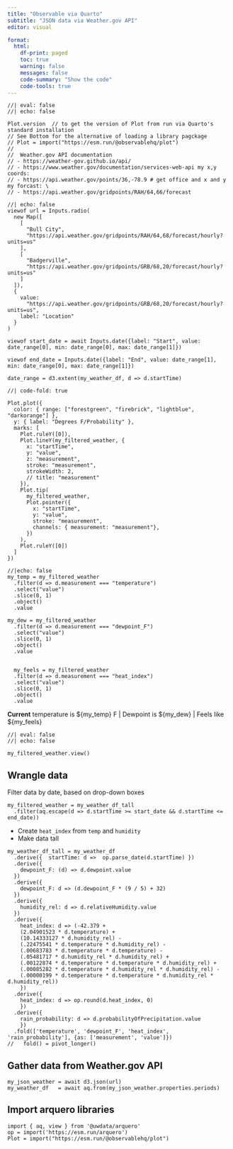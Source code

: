 ```yaml
---
title: "Observable via Quarto"
subtitle: "JSON data via Weather.gov API"
editor: visual

format: 
  html:
    df-print: paged
    toc: true
    warning: false
    messages: false
    code-summary: "Show the code"
    code-tools: true
---
```


```ojs
//| eval: false
//| echo: false

Plot.version  // to get the version of Plot from run via Quarto's standard installation
// See Bottom for the alternative of loading a library pagckage
// Plot = import("https://esm.run/@observablehq/plot")
//
//  Weather.gov API documentation
// - https://weather-gov.github.io/api/
// - https://www.weather.gov/documentation/services-web-api my x,y coords: 
// - https://api.weather.gov/points/36,-78.9 # get office and x and y my forcast: \
// - https://api.weather.gov/gridpoints/RAH/64,66/forecast
```

```ojs
//| echo: false
viewof url = Inputs.radio(
  new Map([
    [
      "Bull City",
      "https://api.weather.gov/gridpoints/RAH/64,68/forecast/hourly?units=us"
    ],
    [
      "Badgerville",
      "https://api.weather.gov/gridpoints/GRB/68,20/forecast/hourly?units=us"
    ]
  ]),
  {
    value:
      "https://api.weather.gov/gridpoints/GRB/68,20/forecast/hourly?units=us",
    label: "Location"
  }
)

viewof start_date = await Inputs.date({label: "Start", value: date_range[0], min: date_range[0], max: date_range[1]})

viewof end_date = Inputs.date({label: "End", value: date_range[1], min: date_range[0], max: date_range[1]})

date_range = d3.extent(my_weather_df, d => d.startTime)
```

```ojs
//| code-fold: true

Plot.plot({
  color: { range: ["forestgreen", "firebrick", "lightblue", "darkorange"] },
  y: { label: "Degrees F/Probability" },
  marks: [
    Plot.ruleY([0]),
    Plot.lineY(my_filtered_weather, {
      x: "startTime",
      y: "value",
      z: "measurement",
      stroke: "measurement",
      strokeWidth: 2,
      // title: "measurement"
    }),
    Plot.tip(
      my_filtered_weather,
      Plot.pointer({
        x: "startTime",
        y: "value",
        stroke: "measurement",
        channels: { measurement: "measurement"},
      })
    ),
    Plot.ruleY([0])
  ]
})
```

```ojs
//|echo: false
my_temp = my_filtered_weather
  .filter(d => d.measurement === "temperature")
  .select("value")
  .slice(0, 1)
  .object()
  .value
  
my_dew = my_filtered_weather
  .filter(d => d.measurement === "dewpoint_F")
  .select("value")
  .slice(0, 1)
  .object()
  .value

  
  my_feels = my_filtered_weather
  .filter(d => d.measurement === "heat_index")
  .select("value")
  .slice(0, 1)
  .object()
  .value
```

**Current** temperature is \${my_temp} F \| Dewpoint is \${my_dew} \| Feels like \${my_feels}

```ojs
//| eval: false
//| echo: false

my_filtered_weather.view()
```

## Wrangle data

Filter data by date, based on drop-down boxes

```ojs
my_filtered_weather = my_weather_df_tall
  .filter(aq.escape(d => d.startTime >= start_date && d.startTime <= end_date)) 
```

-   Create `heat_index` from `temp` and `humidity`
-   Make data tall

```ojs
my_weather_df_tall = my_weather_df
  .derive({  startTime: d =>  op.parse_date(d.startTime) })
  .derive({
    dewpoint_F: (d) => d.dewpoint.value
  })
  .derive({
    dewpoint_F: d => (d.dewpoint_F * (9 / 5) + 32)
  })
  .derive({
    humidity_rel: d => d.relativeHumidity.value
  })
  .derive({
    heat_index: d => (-42.379 + 
    (2.04901523 * d.temperature) + 
    (10.14333127 * d.humidity_rel) -
    (.22475541 * d.temperature * d.humidity_rel) - 
    (.00683783 * d.temperature * d.temperature) - 
    (.05481717 * d.humidity_rel * d.humidity_rel) + 
    (.00122874 * d.temperature * d.temperature * d.humidity_rel) + 
    (.00085282 * d.temperature * d.humidity_rel * d.humidity_rel) - 
    (.00000199 * d.temperature * d.temperature * d.humidity_rel * d.humidity_rel))
    })
  .derive({
    heat_index: d => op.round(d.heat_index, 0)
    })
  .derive({
    rain_probability: d => d.probabilityOfPrecipitation.value 
    })
  .fold(['temperature', 'dewpoint_F', 'heat_index', 'rain_probability'], {as: ['measurement', 'value']}) 
//   fold() = pivot_longer() 
```

## Gather data from Weather.gov API

```ojs
my_json_weather = await d3.json(url) 
my_weather_df   = await aq.from(my_json_weather.properties.periods)
```

## Import arquero libraries

```ojs
import { aq, view } from '@uwdata/arquero'
op = import('https://esm.run/arquero') 
Plot = import("https://esm.run/@observablehq/plot")
```
